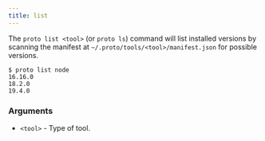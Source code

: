 ```yaml
---
title: list
---
```


The `proto list <tool>` (or `proto ls`) command will list installed versions by scanning the
manifest at `~/.proto/tools/<tool>/manifest.json` for possible versions.

```shell
$ proto list node
16.16.0
18.2.0
19.4.0
```

### Arguments

- `<tool>` - Type of tool.
